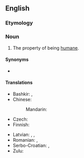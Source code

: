 ==English==

===Etymology===
{{suffix|en|humane|ness}}

===Noun===
{{en-noun|-|+}}

# The property of being [[humane]].

====Synonyms====
* {{l|en|humanity}}

====Translations====
{{trans-top|property of being humane}}
* Bashkir: {{t|ba|кешелек}}, {{t|ba|кешелеклелек}}
* Chinese:
*: Mandarin: {{t-needed|cmn}}
* Czech: {{t|cs|lidskost|f}}
* Finnish: {{t+|fi|inhimillisyys}}
{{trans-mid}}
* Latvian: {{t|lv|cilvēcība|f}}, {{t|lv|cilvēcīgums|m}}, {{t|lv|humanitāte|f}}
* Romanian: {{t+|ro|omenie|f}}, {{t+|ro|umanitate|f}}
* Serbo-Croatian: {{t+|sh|čȍvjekoljūblje|n}}, {{t+|sh|čovjekoljùbivōst|f}}
* Zulu: {{t+|zu|ubuntu|c14}}
{{trans-bottom}}